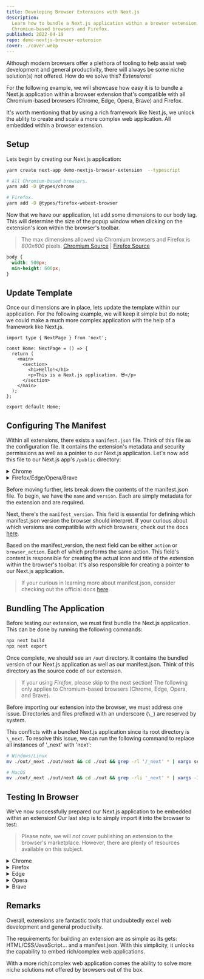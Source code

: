 ```yaml
---
title: Developing Browser Extensions with Next.js
description:
  Learn how to bundle a Next.js application within a browser extension. Compatible with
  Chromium-based browsers and Firefox.
published: 2022-04-19
repo: demo-nextjs-browser-extension
cover: ./cover.webp
---
```


Although modern browsers offer a plethora of tooling to help assist web development and general
productivity, there will always be some niche solution(s) not offered. How do we solve this?
_Extensions!_

For the following example, we will showcase how easy it is to bundle a Next.js application within a
browser extension that's compatible with all Chromium-based browsers (Chrome, Edge, Opera, Brave)
and Firefox.

It's worth mentioning that by using a rich framework like Next.js, we unlock the ablity to create
and scale a more complex web application. All embedded within a browser extension.

## Setup

Lets begin by creating our Next.js application:

```bash
yarn create next-app demo-nextjs-browser-extension  --typescript

# All Chromium-based browsers.
yarn add -D @types/chrome

# Firefox.
yarn add -D @types/firefox-webext-browser
```

Now that we have our application, let add some dimensions to our body tag. This will determine the
size of the popup window when clicking on the extension's icon within the browser's toolbar.

> The max dimensions allowed via Chromium browsers and Firefox is _800x600_ pixels. [Chromium
> Source][chromium-dimensions] | [Firefox Source][firefox-dimensions]

```scss title="styles/globals.scss"
body {
  width: 500px;
  min-height: 600px;
}
```

## Update Template

Once our dimensions are in place, lets update the template within our application. For the following
example, we will keep it simple but do note; we could make a much more complex application with the
help of a framework like Next.js.

```tsx title="pages/index.tsx"
import type { NextPage } from 'next';

const Home: NextPage = () => {
  return (
    <main>
      <section>
        <h1>Hello!</h1>
        <p>This is a Next.js application. 😎</p>
      </section>
    </main>
  );
};

export default Home;
```

## Configuring The Manifest

Within all extensions, there exists a `manifest.json` file. Think of this file as the configuration
file. It contains the extension's metadata and security permissions as well as a pointer to our
Next.js application. Let's now add this file to our Next.js app's `/public` directory:

<div>
  <details>
    <summary>Chrome</summary>
    ```json title="public/manifest.json"    
    {
      "name": "Next.js Browser Extension Demo",
      "version": "1.0.0",
      "manifest_version": 3,
      "action": {
        "default_title": "Next.js Browser Extension Demo",
        "default_popup": "index.html"
      }
    }
    ```
  </details>
  <details>
    <summary>Firefox/Edge/Opera/Brave</summary>
    ```json title="public/manifest.json"    
    {
      "name": "Next.js Browser Extension Demo",
      "version": "1.0.0",
      "manifest_version": 2,
      "browser_action": {
        "default_title": "Next.js Browser Extension Demo",
        "default_popup": "index.html"
      }
    }
    ```
  </details>
</div>

Before moving further, lets break down the contents of the manifest.json file. To begin, we have the
`name` and `version`. Each are simply metadata for the extension and are required.

Next, there's the `manifest_version`. This field is essential for defining which manifest.json
version the browser should interpret. If your curious about which versions are compatibile with
which browsers, check out the docs [here][manifest-compatibility].

Based on the manifest_version, the next field can be either `action` or `browser_action`. Each of
which preforms the same action. This field's content is responsible for creating the actual icon and
title of the extension within the browser's toolbar. It's also responsible for creating a pointer to
our Next.js application.

> If your curious in learning more about manifest.json, consider checking out the official docs
> [here][manifest].

## Bundling The Application

Before testing our extension, we must first bundle the Next.js application. This can be done by
running the following commands:

```bash
npx next build
npx next export
```

Once complete, we should see an `/out` directory. It contains the bundled version of our Next.js
application as well as our manifest.json. Think of this directory as the source code of our
extension.

> If your using _Firefox_, please skip to the next section! The following only applies to
> Chromium-based browsers (Chrome, Edge, Opera, and Brave).

Before importing our extension into the browser, we must address one issue. Directories and files
prefixed with an underscore (`\_`) are reserved by system.

This conflicts with a bundled Next.js application since its root directory is `\_next`. To resolve
this issue, we can run the following command to replace all instances of '\_next' with 'next':

```bash
# Windows/Linux
mv ./out/_next ./out/next && cd ./out && grep -rl '/_next' * | xargs sed -i 's|/_next|/next|g'

# MacOS
mv ./out/_next ./out/next && cd ./out && grep -rli '_next' * | xargs -I@ sed -i '' 's|/_next|/next|g' @;
```

## Testing In Browser

We've now successfully prepared our Next.js application to be embedded within an extension! Our last
step is to simply import it into the browser to test:

> Please note, we will _not_ cover publishing an extension to the browser's marketplace. However,
> there are plenty of resources available on this subject.

<div>
  <details>
    <summary>Chrome</summary>

    1. Navigate to: chrome://extensions
    2. Toggle on 'Developer Mode' in the top right corner.
    3. Click the 'Load Unpacked' button.
    4. Select your /out directory.

  </details>
  <details>
    <summary>Firefox</summary>

    1. Navigate to: about:debugging#/runtime/this-firefox
    2. Click the 'Load Temporary Add-on...' button.
    3. Select your manifest.json file.

  </details>
  <details>
    <summary>Edge</summary>

    1. Navigate to: edge://extensions/
    2. Toggle on 'Developer Mode' in the left panel.
    3. Click the 'Load Unpacked' button.
    4. Select your /out directory.

  </details>
  <details>
    <summary>Opera</summary>

    1. Navigate to: opera://extensions
    2. Toggle on 'Developer Mode' in the top right corner.
    3. Click the 'Load Unpacked' button.
    4. Select your /out directory.

  </details>
  <details>
    <summary>Brave</summary>

    1. Navigate to: brave://extensions
    2. Toggle on 'Developer Mode' in the top right corner.
    3. Click the 'Load Unpacked' button.
    4. Select your /out directory.

  </details>
</div>

## Remarks

Overall, extensions are fantastic tools that undoubtedly excel web development and general
productivity.

The requirements for building an extension are as simple as its gets: HTML/CSS/JavaScript... and a
manifest.json. With this simplicity, it unlocks the capability to embed rich/complex web
applications.

With a more rich/complex web application comes the ability to solve more niche solutions not offered
by browsers out of the box.

[chromium-dimensions]:
  https://source.chromium.org/chromium/chromium/src/+/main:chrome/browser/ui/views/extensions/extension_popup.h;l=60
[firefox-dimensions]:
  https://developer.mozilla.org/en-US/docs/Mozilla/Add-ons/WebExtensions/user_interface/Popups#popup_resizing
[manifest-compatibility]:
  https://developer.mozilla.org/en-US/docs/Mozilla/Add-ons/WebExtensions/manifest.json/manifest_version#browser_compatibility
[manifest]: https://developer.mozilla.org/en-US/docs/Mozilla/Add-ons/WebExtensions/manifest.json
